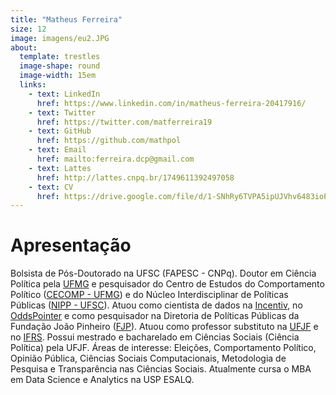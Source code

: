 ```yaml
---
title: "Matheus Ferreira"
size: 12
image: imagens/eu2.JPG
about: 
  template: trestles
  image-shape: round
  image-width: 15em
  links:
    - text: LinkedIn
      href: https://www.linkedin.com/in/matheus-ferreira-20417916/
    - text: Twitter
      href: https://twitter.com/matferreira19
    - text: GitHub
      href: https://github.com/mathpol
    - text: Email
      href: mailto:ferreira.dcp@gmail.com
    - text: Lattes
      href: http://lattes.cnpq.br/1749611392497058
    - text: CV
      href: https://drive.google.com/file/d/1-SNhRy6TVPA5ipUJVhv6483ioPgGiaOE/view?usp=sharing
---
```


# **Apresentação**

Bolsista de Pós-Doutorado na UFSC (FAPESC - CNPq). Doutor em Ciência Política pela [UFMG](http://ppgcp.fafich.ufmg.br/index.php) e pesquisador do Centro de Estudos do Comportamento Político ([CECOMP - UFMG](https://twitter.com/cecomp_br)) e do Núcleo Interdisciplinar de Políticas Públicas ([NIPP - UFSC](https://nipp.ufsc.br/)). Atuou como cientista de dados na [Incentiv](https://incentiv.me/), no [OddsPointer](https://oddspointer.com/) e como pesquisador na Diretoria de Políticas Públicas da Fundação João Pinheiro ([FJP](http://fjp.mg.gov.br/agenda-diretoria-de-politicas-publicas/)). Atuou como professor substituto na [UFJF](https://www.ufjf.br/graduacaocienciassociais/) e no [IFRS](https://ifrs.edu.br/riogrande/). Possui mestrado e bacharelado em Ciências Sociais (Ciência Política) pela UFJF. Áreas de interesse: Eleições, Comportamento Político, Opinião Pública, Ciências Sociais Computacionais, Metodologia de Pesquisa e Transparência nas Ciências Sociais. Atualmente cursa o MBA em Data Science e Analytics na USP ESALQ.

<!-- quarto publish quarto-pub -->
